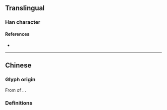 {{also|傳}}
{{character info}}
==Translingual==
{{stroke order|strokes=6}}
{{Han simplified forms|傳|伝|传}}

===Han character===
{{Han char|rn=9|rad=人|as=04|sn=6|four=|canj=OQNI|ids=⿰亻专}}

====References====
* {{Han ref|kx=0096.121|hdz=10117.170|uh=4F20|ud=20256}}

----

==Chinese==

===Glyph origin===
From {{w|cursive script (East Asia)|cursive script}} of {{l|zh|傳}}. {{Han simp|傳|f=專|t=专}}.

===Definitions===
{{zh-see|傳}}